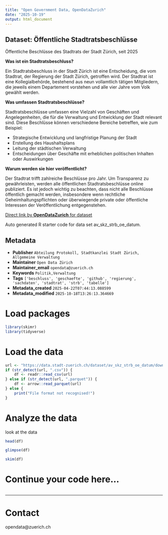 ```yaml
---
title: "Open Government Data, OpenDataZurich"
date: "2025-10-19"
output: html_document
---
```


## Dataset: Öffentliche Stadtratsbeschlüsse

Öffentliche Beschlüsse des Stadtrats der Stadt Zürich, seit 2025

**Was ist ein Stadtratsbeschluss?**

Ein Stadtratsbeschluss in der Stadt Zürich ist eine Entscheidung, die vom Stadtrat, der Regierung der Stadt Zürich, getroffen wird. Der Stadtrat ist eine Kollegialbehörde, bestehend aus neun vollamtlich tätigen Mitgliedern, die jeweils einem Departement vorstehen und alle vier Jahre vom Volk gewählt werden.

**Was umfassen Stadtratsbeschlüsse?**

Stadtratsbeschlüsse umfassen eine Vielzahl von Geschäften und Angelegenheiten, die für die Verwaltung und Entwicklung der Stadt relevant sind. Diese Beschlüsse können verschiedene Bereiche betreffen, wie zum Beispiel:

 - Strategische Entwicklung und langfristige Planung der Stadt
 - Erstellung des Haushaltsplans
 - Leitung der städtischen Verwaltung
 - Entscheidungen über Geschäfte mit erheblichen politischen Inhalten oder Auswirkungen

**Warum werden sie hier veröffentlicht?**

Der Stadtrat trifft zahlreiche Beschlüsse pro Jahr. Um Transparenz zu gewährleisten, werden alle öffentlichen Stadtratsbeschlüsse online publiziert. Es ist jedoch wichtig zu beachten, dass nicht alle Beschlüsse öffentlich gemacht werden, insbesondere wenn rechtliche Geheimhaltungspflichten oder überwiegende private oder öffentliche Interessen der Veröffentlichung entgegenstehen.



[Direct link by **OpenDataZurich** for dataset](https://data.stadt-zuerich.ch/dataset/av_skz_strb_oe_datum)

Auto generated R starter code for data set av_skz_strb_oe_datum.

## Metadata

- **Publisher** `Abteilung Protokoll, Stadtkanzlei Stadt Zürich, Allgemeine Verwaltung`
- **Maintainer** `Open Data Zürich`
- **Maintainer_email** `opendata@zuerich.ch`
- **Keywords** `Politik,Ver­walt­ung`
- **Tags** `['beschluss', 'geschaefte', 'github', 'regierung', 'sachdaten', 'stadtrat', 'strb', 'tabelle']`
- **Metadata_created** `2025-04-22T07:44:13.088599`
- **Metadata_modified** `2025-10-18T13:26:13.364669`


# Load packages

```r
library(skimr)
library(tidyverse)
```

# Load the data

```r
url <- "https://data.stadt-zuerich.ch/dataset/av_skz_strb_oe_datum/download/SKZ-Beschluesse.csv"
if (str_detect(url, ".csv")) {
    df <- readr::read_csv(url)
} else if (str_detect(url, ".parquet")) {
    df <- arrow::read_parquet(url)
} else {
    print("File format not recognised!")
}
```

# Analyze the data

look at the data
```r
head(df)
```

```r
glimpse(df)
```

```r
skim(df)
```

# Continue your code here...

```r

```

------------------------------------------------------------------------

# Contact

opendata@zuerich.ch
